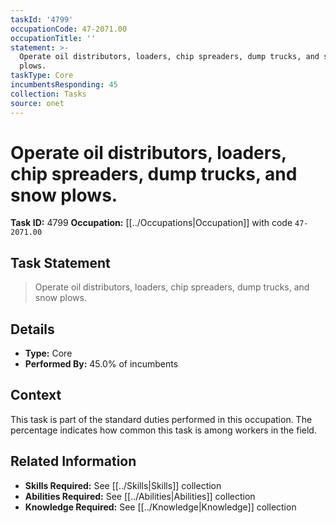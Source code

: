 ```yaml
---
taskId: '4799'
occupationCode: 47-2071.00
occupationTitle: ''
statement: >-
  Operate oil distributors, loaders, chip spreaders, dump trucks, and snow
  plows.
taskType: Core
incumbentsResponding: 45
collection: Tasks
source: onet
---
```

# Operate oil distributors, loaders, chip spreaders, dump trucks, and snow plows.

**Task ID:** 4799
**Occupation:** [[../Occupations|Occupation]] with code `47-2071.00`

## Task Statement

> Operate oil distributors, loaders, chip spreaders, dump trucks, and snow plows.

## Details

- **Type:** Core
- **Performed By:** 45.0% of incumbents

## Context

This task is part of the standard duties performed in this occupation. The percentage indicates how common this task is among workers in the field.

## Related Information

- **Skills Required:** See [[../Skills|Skills]] collection
- **Abilities Required:** See [[../Abilities|Abilities]] collection
- **Knowledge Required:** See [[../Knowledge|Knowledge]] collection
